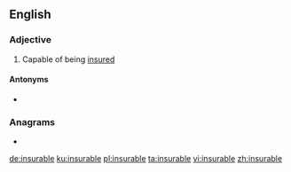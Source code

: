 ==English==

===Adjective===
{{en-adj}}

# Capable of being [[insure]]d

====Antonyms====
* {{l|en|uninsurable}}

===Anagrams===
* {{l|en|sublinear}}

[[de:insurable]]
[[ku:insurable]]
[[pl:insurable]]
[[ta:insurable]]
[[vi:insurable]]
[[zh:insurable]]